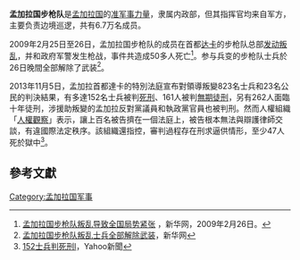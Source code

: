 '''孟加拉国步枪队'''是[[孟加拉国|孟加拉国]]的[[準軍事組織|准军事力量]]，隶属内政部，但其指挥官均来自军方，主要负责边境巡逻，共有6.7万名成员。

2009年2月25日至26日，孟加拉国步枪队的成员在首都[[达卡|达卡]]的步枪队总部[[孟加拉国步枪队叛乱|发动叛乱]]，并和政府军警发生枪战，事件共造成50多人死亡<ref>[http://news.xinhuanet.com/world/2009-02/26/content_10903310.htm 孟加拉国步枪队叛乱导致全国局势紧张] {{Wayback|url=http://news.xinhuanet.com/world/2009-02/26/content_10903310.htm |date=20131126185100 }}，新华网，2009年2月26日。</ref>。参与兵变的步枪队士兵於26日晚間全部解除了武装<ref>[http://news.xinhuanet.com/newscenter/2009-02/27/content_10904848.htm 孟加拉国步枪队叛乱士兵全部解除武装]，新华网</ref>。

2013年11月5日，孟加拉首都達卡的特別法庭宣布對領導叛變823名士兵和23名公民的判決結果，有多達152名士兵被判[[死刑|死刑]]、161人被判[[無期徒刑|無期徒刑]]，另有262人面臨十年徒刑，涉援助叛變的孟加拉反對黨議員和執政黨官員也被判刑。然而人權組織「[[人權觀察|人權觀察]]」表示，讓上百名被告擠在一個法庭上，被告根本無法與辯護律師交談，有違國際法定秩序。該組織還指控，審判過程存在刑求逼供情形，至少47人死於獄中<ref>     [http://tw.news.yahoo.com/%E5%AD%9F%E5%8A%A0%E6%8B%89%E5%85%B5%E8%AE%8A-152%E5%A3%AB%E5%85%B5%E5%88%A4%E6%AD%BB%E5%88%91-221203679.htm孟加拉兵變 152士兵判死刑l]{{dead link|date=2017年12月 |bot=InternetArchiveBot |fix-attempted=yes }}，Yahoo新聞</ref>。

==參考文獻==
<div class="references-small">
<references />
</div>

{{孟加拉國主題}}
[[Category:孟加拉国军事|Category:孟加拉国军事]]